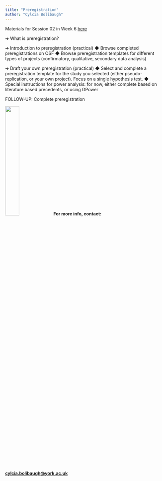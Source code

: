 ```yaml
---
title: "Preregistration"
author: "Cylcia Bolibaugh"
---
```

Materials for Session 02 in Week 6 [here](./02DigitalTools.pdf)

➔	What is preregistration? 

➔	Introduction to preregistration (practical)
◆	Browse completed preregistrations on OSF
◆	Browse preregistration templates for different types of projects (confirmatory, qualitative, secondary data analysis)

➔	Draft your own preregistration (practical)
◆	Select and complete a preregistration template for the study you selected (either pseudo-replication, or your own project). 
Focus on a single hypothesis test.
◆	Special instructions for power analysis: for now, either complete based on literature based precedents, or using GPower

FOLLOW-UP: Complete preregistration

![](./EROS_padded_logo.png){width="30%"} **For more info, contact: [cylcia.bolibaugh\@york.ac.uk](mailto:cylcia.bolibaugh@york.ac.uk){.email}**
